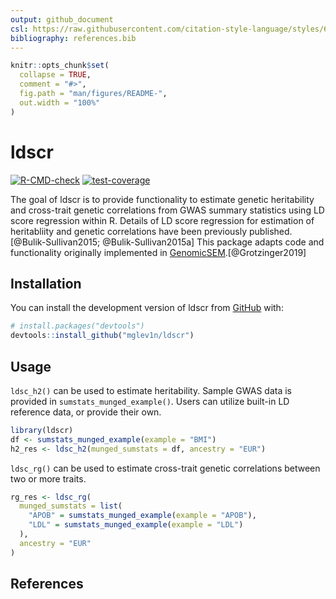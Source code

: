 ```yaml
---
output: github_document
csl: https://raw.githubusercontent.com/citation-style-language/styles/6152ccea8b7d7a472910d36524d1bf3557a83bfc/dependent/nature-genetics.csl
bibliography: references.bib
---
```


<!-- README.md is generated from README.Rmd. Please edit that file -->

```r
knitr::opts_chunk$set(
  collapse = TRUE,
  comment = "#>",
  fig.path = "man/figures/README-",
  out.width = "100%"
)
```

# ldscr

<!-- badges: start -->

[![R-CMD-check](https://github.com/mglev1n/ldscr/actions/workflows/R-CMD-check.yaml/badge.svg)](https://github.com/mglev1n/ldscr/actions/workflows/R-CMD-check.yaml) [![test-coverage](https://github.com/mglev1n/ldscr/actions/workflows/test-coverage.yaml/badge.svg)](https://github.com/mglev1n/ldscr/actions/workflows/test-coverage.yaml)

<!-- badges: end -->

The goal of ldscr is to provide functionality to estimate genetic heritability and cross-trait genetic correlations from GWAS summary statistics using LD score regression within R. Details of LD score regression for estimation of heritabliity and genetic correlations have been previously published.[@Bulik-Sullivan2015; @Bulik-Sullivan2015a] This package adapts code and functionality originally implemented in [GenomicSEM](https://github.com/GenomicSEM/GenomicSEM).[@Grotzinger2019]

## Installation

You can install the development version of ldscr from [GitHub](https://github.com/) with:

``` r
# install.packages("devtools")
devtools::install_github("mglev1n/ldscr")
```

## Usage

`ldsc_h2()` can be used to estimate heritability. Sample GWAS data is provided in `sumstats_munged_example()`. Users can utilize built-in LD reference data, or provide their own.

```r
library(ldscr)
df <- sumstats_munged_example(example = "BMI")
h2_res <- ldsc_h2(munged_sumstats = df, ancestry = "EUR")
```

`ldsc_rg()` can be used to estimate cross-trait genetic correlations between two or more traits.

```r
rg_res <- ldsc_rg(
  munged_sumstats = list(
    "APOB" = sumstats_munged_example(example = "APOB"),
    "LDL" = sumstats_munged_example(example = "LDL")
  ),
  ancestry = "EUR"
)
```

## References
